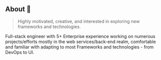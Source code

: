 ## About 🤖

> Highly motivated, creative, and interested in exploring new frameworks and technologies.

Full-stack engineer with 5+ Enterprise experience working on numerous projects/efforts mostly
in the web services/back-end realm, comfortable and familiar with adapting to most Frameworks and technologies -
from DevOps to UI.
